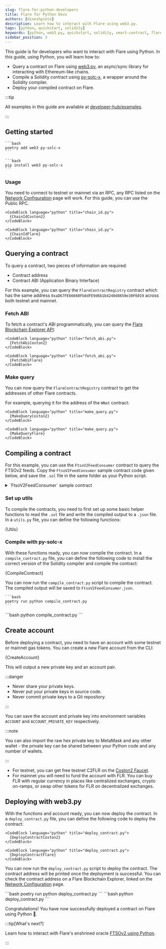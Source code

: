 ```yaml
---
slug: flare-for-python-developers
title: Flare for Python Devs
authors: [dineshpinto]
description: Learn how to interact with Flare using web3.py.
tags: [python, quickstart, solidity]
keywords: [python, web3.py, quickstart, solidity, smart-contract, flare-network]
sidebar_position: 3
---
```



This guide is for developers who want to interact with Flare using Python. In this guide, using Python, you will learn how to:

- Query a contract on Flare using [web3.py](https://github.com/ethereum/web3.py), an async/sync library for interacting with Ethereum-like chains.
- Compile a Solidity contract using [py-solc-x](https://github.com/ApeWorX/py-solc-x), a wrapper around the Solidity compiler.
- Deploy your compiled contract on Flare.

:::tip

All examples in this guide are available at [developer-hub/examples](https://github.com/flare-foundation/developer-hub/tree/main/examples).

:::

## Getting started

<Tabs groupId="python">
  <TabItem value="poetry" label="poetry" default>

    ```bash
    poetry add web3 py-solc-x
    ```

  </TabItem>
  <TabItem value="pip" label="pip">
  
    ```bash
    pip install web3 py-solc-x
    ```

  </TabItem>
</Tabs>

### Usage

You need to connect to testnet or mainnet via an RPC, any RPC listed on the [Network Configuration](/network/overview#configuration) page will work. For this guide, you can use the Public RPC.

<Tabs groupId="network">
  <TabItem value="coston2" label="Flare Testnet Coston2" default>

    <CodeBlock language="python" title="chain_id.py">
      {ChainIdCoston2}
    </CodeBlock>

  </TabItem>
  <TabItem value="flare" label="Flare Mainnet">

    <CodeBlock language="python" title="chain_id.py">
      {ChainIdFlare}
    </CodeBlock>

  </TabItem>
</Tabs>

## Querying a contract

To query a contract, two pieces of information are required:

- Contract address
- Contract ABI (Application Binary Interface)

For this example, you can query the `FlareContractRegistry` contract which has the same address `0xaD67FE66660Fb8dFE9d6b1b4240d8650e30F6019` across both testnet and mainnet.

### Fetch ABI

To fetch a contract's ABI programmatically, you can query the [Flare Blockchain Explorer API](https://flare-explorer.flare.network/api-docs):

<Tabs groupId="network">
  <TabItem value="coston2" label="Flare Testnet Coston2" default>

    <CodeBlock language="python" title="fetch_abi.py">
      {FetchAbiCoston2}
    </CodeBlock>

  </TabItem>
  <TabItem value="flare" label="Flare Mainnet">
 
    <CodeBlock language="python" title="fetch_abi.py">
      {FetchAbiFlare}
    </CodeBlock>

  </TabItem>
</Tabs>

### Make query

You can now query the `FlareContractRegistry` contract to get the addresses of other Flare contracts.

For example, querying it for the address of the `WNat` contract:

<Tabs groupId="network">
  <TabItem value="coston2" label="Flare Testnet Coston2" default>
 
    <CodeBlock language="python" title="make_query.py">
      {MakeQueryCoston2}
    </CodeBlock>

  </TabItem>
  <TabItem value="flare" label="Flare Mainnet">

    <CodeBlock language="python" title="make_query.py">
      {MakeQueryFlare}
    </CodeBlock>

  </TabItem>
</Tabs>

## Compiling a contract

For this example, you can use the `FtsoV2FeedConsumer` contract to query the FTSOv2 feeds. Copy the `FtsoV2FeedConsumer` sample contract code given below, and save the `.sol` file in the same folder as your Python script.

<details>
<summary>`FtsoV2FeedConsumer` sample contract</summary>

Note that the contract interface dependencies have been inlined to avoid any import issues.

<CodeBlock language="solidity" title="FtsoV2FeedConsumer.sol">
  {FtsoV2FeedConsumerNoImports}
</CodeBlock>

</details>

### Set up utils

To compile the contracts, you need to first set up some basic helper functions to read the `.sol` file and write the compiled output to a `.json` file. In a `utils.py` file, you can define the following functions:

<CodeBlock language="python" title="utils.py">
  {Utils}
</CodeBlock>

### Compile with py-solc-x

With these functions ready, you can now compile the contract. In a `compile_contract.py` file, you can define the following code to install the correct version of the Solidity compiler and compile the contract:

<CodeBlock language="python" title="compile_contract.py">
  {CompileContract}
</CodeBlock>

You can now run the `compile_contract.py` script to compile the contract. The compiled output will be saved to `FtsoV2FeedConsumer.json`.

<Tabs groupId="python">
  <TabItem value="poetry" label="poetry" default>

    ```bash
    poetry run python compile_contract.py
    ```

  </TabItem>
  <TabItem value="pip" label="pip">
    ```bash 
    python compile_contract.py 
    ```

  </TabItem>
</Tabs>

## Create account

Before deploying a contract, you need to have an account with some testnet or mainnet gas tokens. You can create a new Flare account from the CLI:

<CodeBlock language="python" title="create_account.py">
  {CreateAccount}
</CodeBlock>

This will output a new private key and an account pair.

:::danger

- Never share your private keys.
- Never put your private keys in source code.
- Never commit private keys to a Git repository.

:::

You can save the account and private key into environment variables `ACCOUNT` and `ACCOUNT_PRIVATE_KEY` respectively.

:::note

You can also import the raw hex private key to MetaMask and any other wallet - the private key can be shared between your Python code and any number of wallets.

:::

- For testnet, you can get free testnet C2FLR on the [Coston2 Faucet](https://faucet.flare.network/coston2).
- For mainnet you will need to fund the account with FLR. You can buy FLR with regular currency in places like centralized exchanges, crypto on-ramps, or swap other tokens for FLR on decentralized exchanges.

## Deploying with web3.py

With the functions and account ready, you can now deploy the contract. In a `deploy_contract.py` file, you can define the following code to deploy the contract:

<Tabs groupId="network">
  <TabItem value="coston2" label="Flare Testnet Coston2" default>

    <CodeBlock language="python" title="deploy_contract.py">
      {DeployContractCoston2}
    </CodeBlock>

  </TabItem>
  <TabItem value="flare" label="Flare Mainnet">

    <CodeBlock language="python" title="deploy_contract.py">
      {DeployContractFlare}
    </CodeBlock>

  </TabItem>
</Tabs>

You can now run the `deploy_contract.py` script to deploy the contract. The contract address will be printed once the deployment is successful. You can check the contract address on a Flare Blockchain Explorer, linked on the [Network Configuration](/network/overview#configuration) page.

<Tabs groupId="python">
  <TabItem value="poetry" label="poetry" default>
    ```bash 
    poetry run python deploy_contract.py 
    ```

  </TabItem>
  <TabItem value="pip" label="pip">
    ```bash 
    python deploy_contract.py 
    ```
    
  </TabItem>
</Tabs>

Congratulations! You have now successfully deployed a contract on Flare using Python 🐍.

:::tip[What's next?]

Learn how to interact with Flare's enshrined oracle [FTSOv2 using Python](/ftso/guides/read-feeds-offchain).

:::
